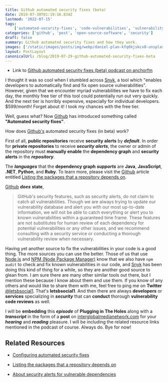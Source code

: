 ```yaml
---
title: Github automated security fixes (beta)
date: 2019-07-30T01:19:16.834Z
lastmod: '2022-07-15'
tags:
    ['automated-security-fixes', 'code-vulnerabilities', 'vulnerability-fixes']
categories: ['github', 'post', 'open-source-software', 'security']
draft: false
summary: Github automated security fixes and how they work.
images: ['/static/images/posts/img/webp/daniel-plan-kfq0kjskcx8-unsplash.webp']
layout: PostLayout
canonicalUrl: /blog/2019-07-29-github-automated-security-fixes-beta
---
```


<Unsplash
	src="/static/images/posts/img/webp/daniel-plan-kfq0kjskcx8-unsplash.webp"
	author="Daniel Plan"
	alt="Github automated security fixes (beta)"
	srcUrl="https://unsplash.com/photos/kFq0KJSKcX8"
	authorUrl="https://unsplash.com/@planiel"
/>

-   Link to
    [Github automated security fixes (beta) podcast on anchorfm](https://anchor.fm/maria-campbell/episodes/Github-automated-security-fixes-beta-e4peal)

I thought it was so cool when I stumbled across [Snyk](https://snyk.io/), a tool
which "enables developers to automatically find and fix open source
vulnerabilities". However, given that we encounter myriad vulnerabilities we
have to fix each day, the monthly free tier of this tool could potentially run
out very quickly. And the next tier is horribly expensive, especially for
individual developers. \$599/month! Forget about it! I took my chances with the
free tier.

Well, guess what? Now [Github](https://github.com/) has introduced something
called **"Automated security fixes"**.

How does [Github's](https://github.com/) automated security fixes (in beta)
work?

First of all, **public repositories** receive **security alerts** by
**_default_**. In order for **private repositories** to receive **_security
alerts_**, the owner or admin of the repository must **manually enable** the
**dependency graph** and **security alerts** in the **_repository_**.

The **_languages_** that the **dependency graph** **_supports_** are **Java**,
**JavaScript**, **.NET**, **Python**, and **Ruby**. To learn more, please visit
the [Github](https://github.com/) article entitled
[Listing the packages that a repository depends on](https://help.github.com/en/articles/listing-the-packages-that-a-repository-depends-on).

[Github](https://github.com/) **_does_** **state**,

> GitHub's security features, such as security alerts, do not claim to catch all
> vulnerabilities. Though we are always trying to update our vulnerability
> database and alert you with our most up-to-date information, we will not be
> able to catch everything or alert you to known vulnerabilities within a
> guaranteed time frame. These features are not substitutes for human review of
> each dependency for potential vulnerabilities or any other issues, and we
> recommend consulting with a security service or conducting a thorough
> vulnerability review when necessary.

Having yet another source to fix the vulnerabilities in your code is a good
thing. The more sources you can use the better. Those of us that use
[Node.js](https://nodejs.org/en/) and
[NPM (Node Package Manager)](https://www.npmjs.com/) know that we also have
`npm audit` to check and fix known vulnerabilities in our code, and
[Snyk](https://snyk.io/) has been doing this kind of thing for a while, so they
are another good source to glean from. I am sure there are many other similar
tools out there, but I mention these because I know about them and use them. If
you know of any others and would like to share them with me, feel free to ping
me on **Twitter** [@letsbsocial1](https://twitter.com/letsbsocial1). That's
**letsbsocial1**. And then there are always **developers** or **services**
specializing in **_security_** that can **conduct** thorough **vulnerability
code reviews** as well.

I will be **embedding** this **_episode_** of **Plugging in The Holes** along
with a **_transcript_** in the form of a **post** on
[interglobalmedianetwork.com](https://www.interglobalmedianetwork.com/) for your
**_hearing_** and **_reading_** pleasure. I will be including the related
resource links mentioned in the podcast of course. Always do. Bye for now!

## Related Resources

-   [Configuring automated security fixes](https://help.github.com/en/articles/configuring-automated-security-fixes)

-   [Listing the packages that a repository depends on](https://help.github.com/en/articles/listing-the-packages-that-a-repository-depends-on)

-   [About security alerts for vulnerable dependencies](https://help.github.com/en/articles/about-security-alerts-for-vulnerable-dependencies)
